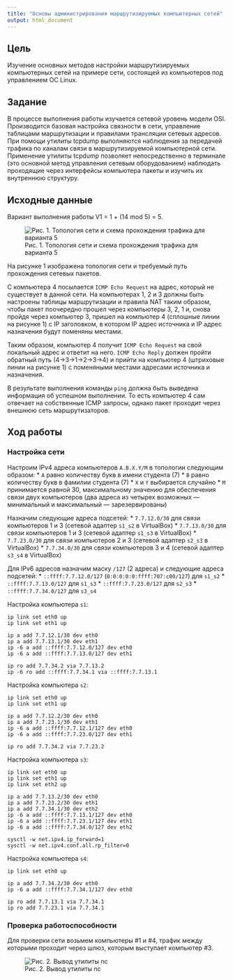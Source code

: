 ```yaml
---
title: "Основы администрирования маршрутизируемых компьютерных сетей"
output: html_document
---
```


## Цель

Изучение основных методов настройки маршрутизируемых компьютерных сетей на примере сети,
состоящей из компьютеров под управлением ОС Linux.

## Задание

В процессе выполнения работы изучается сетевой уровень модели OSI.
Производится базовая настройка связности в сети, управление таблицами маршрутизации и
правилами трансляции сетевых адресов. При помощи утилиты tcpdump выполняются наблюдения
за передачей трафика по каналам связи в маршрутизируемой компьютерной сети.
Применение утилиты tcpdump позволяет непосредственно в терминале (это основной метод
управления сетевым оборудованием) наблюдать проходящие через интерфейсы компьютера
пакеты и изучить их внутреннюю структуру.

## Исходные данные

Вариант выполнения работы V1 = 1 + (14 mod 5) = 5.

![Рис. 1. Топология сети и схема прохождения трафика для варианта 5](net-topology.png)

На рисунке 1 изображена топология сети и требуемый путь прохождения сетевых пакетов.

С компьютера 4 посылается `ICMP Echo Request` на адрес, который не существует в данной сети.
На компьютерах 1, 2 и 3 должны быть настроены таблицы маршрутизации и правила NAT
таким образом, чтобы пакет поочередно прошел через компьютеры 3, 2, 1
и, снова пройдя через компьютер 3, пришел на компьютер 4 (сплошные линии
на рисунке 1) с IP заголовком, в котором IP адрес источника и IP адрес
назначения будут поменяны местами.

Таким образом, компьютер 4 получит `ICMP Echo Request` на свой локальный адрес
и ответит на него. `ICMP Echo Reply` должен пройти обратный путь (4->3->1->2->3->4)
и прийти на компьютер 4 (штриховые линии на рисунке 1) с поменяными местами
адресами источника и назначения.

В результате выполнения команды `ping` должна быть выведена информация об
успешном выполнении. То есть компьютер 4 сам отвечает на собственные ICMP запросы,
однако пакет проходит через внешнюю сеть маршрутизаторов.

## Ход работы

### Настройка сети

Настроим IPv4 адреса компьютеров `A.B.X.Y/M` в топологии следующим образом:
* `A` равно количеству букв в имени студента (7)
* `B` равно количеству букв в фамилии студента (7)
* `X` и `Y` выбирается случайно
* `M` принимается равной 30, максимальному значению для обеспечения связи двух компьютеров
(два адреса из четырех возможных — минимальный и максимальный — зарезервированы)

Назначим следующие адреса подсетей:
* `7.7.12.0/30` для связи компьютеров 1 и 3 (сетевой адаптер `s1_s2` в VirtualBox)
* `7.7.13.0/30` для связи компьютеров 1 и 3 (сетевой адаптер `s1_s3` в VirtualBox)
* `7.7.23.0/30` для связи компьютеров 2 и 3 (сетевой адаптер `s2_s3` в VirtualBox)
* `7.7.34.0/30` для связи компьютеров 3 и 4 (сетевой адаптер `s3_s4` в VirtualBox)

Для IPv6 адресов назначим маску `/127` (2 адреса) и следующие адреса подсетей:
* `::ffff:7.7.12.0/127` (`0:0:0:0:0:ffff:707:c00/127`) для `s1_s2`
* `::ffff:7.7.13.0/127` для `s1_s3`
* `::ffff:7.7.23.0/127` для `s2_s3`
* `::ffff:7.7.34.0/127` для `s3_s4`

Настройка компьютера `s1`:
```
ip link set eth0 up
ip link set eth1 up

ip a add 7.7.12.1/30 dev eth0
ip a add 7.7.13.1/30 dev eth1
ip -6 a add ::ffff:7.7.12.0/127 dev eth0
ip -6 a add ::ffff:7.7.13.0/127 dev eth1

ip ro add 7.7.34.2 via 7.7.13.2
ip -6 ro add ::ffff:7.7.34.1 via ::ffff:7.7.13.1
```

Настройка компьютера `s2`:
```
ip link set eth0 up
ip link set eth1 up

ip a add 7.7.12.2/30 dev eth0
ip a add 7.7.23.1/30 dev eth1
ip -6 a add ::ffff:7.7.12.1/127 dev eth0
ip -6 a add ::ffff:7.7.23.0/127 dev eth1

ip ro add 7.7.34.2 via 7.7.23.2
```

Настройка компьютера `s3`:
```
ip link set eth0 up
ip link set eth1 up
ip link set eth2 up

ip a add 7.7.13.2/30 dev eth0
ip a add 7.7.23.2/30 dev eth1
ip a add 7.7.34.1/30 dev eth2
ip -6 a add ::ffff:7.7.13.1/127 dev eth0
ip -6 a add ::ffff:7.7.23.1/127 dev eth1
ip -6 a add ::ffff:7.7.34.0/127 dev eth2

sysctl -w net.ipv4.ip_forward=1
sysctl -w net.ipv4.conf.all.rp_filter=0
```

Настройка компьютера `s4`:
```
ip link set eth0 up

ip a add 7.7.34.2/30 dev eth0
ip -6 a add ::ffff:7.7.34.1/127 dev eth0

ip ro add 7.7.13.1 via 7.7.34.1
ip ro add 7.7.23.1 via 7.7.34.1
```

### Проверка работоспособности

Для проверки сети возьмем компьютеры #1 и #4, трафик между которыми проходит
через шлюз, которым выступает компьютер #3.

![Рис. 2. Вывод утилиты nc](part1-nc.png)
